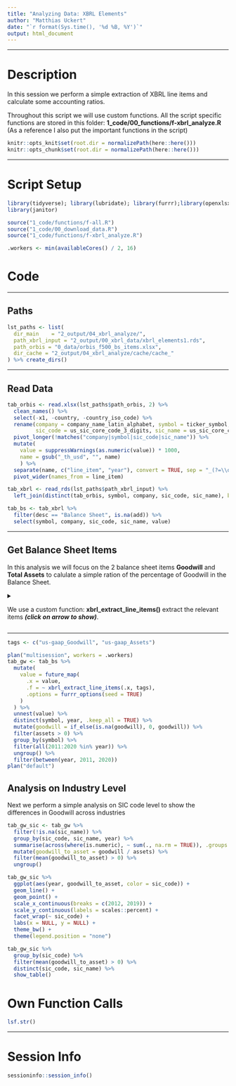 ```yaml
---
title: "Analyzing Data: XBRL Elements"
author: "Matthias Uckert"
date: "`r format(Sys.time(), '%d %B, %Y')`"
output: html_document
---
```


------------------------------------------------------------------------

# Description

In this session we perform a simple extraction of XBRL line items and calculate some accounting ratios.

Throughout this script we will use custom functions. All the script specific functions are stored in this folder: **1_code/00_functions/f-xbrl_analyze.R** (As a reference I also put the important functions in the script)

```r
knitr::opts_knit$set(root.dir = normalizePath(here::here())) 
knitr::opts_chunk$set(root.dir = normalizePath(here::here())) 
```

------------------------------------------------------------------------

# Script Setup

```r
library(tidyverse); library(lubridate); library(furrr);library(openxlsx);
library(janitor)

source("1_code/functions/f-all.R")
source("1_code/00_download_data.R")
source("1_code/functions/f-xbrl_analyze.R")

.workers <- min(availableCores() / 2, 16)
```

# Code

------------------------------------------------------------------------

## Paths

```r
lst_paths <- list(
  dir_main    = "2_output/04_xbrl_analyze/",
  path_xbrl_input = "2_output/00_xbrl_data/xbrl_elements1.rds",
  path_orbis = "0_data/orbis_f500_bs_items.xlsx",
  dir_cache = "2_output/04_xbrl_analyze/cache/cache_"
) %>% create_dirs()
```

------------------------------------------------------------------------

## Read Data

```r
tab_orbis <- read.xlsx(lst_paths$path_orbis, 2) %>%
  clean_names() %>%
  select(-x1, -country, -country_iso_code) %>%
  rename(company = company_name_latin_alphabet, symbol = ticker_symbol, 
         sic_code = us_sic_core_code_3_digits, sic_name = us_sic_core_code_description) %>%
  pivot_longer(!matches("company|symbol|sic_code|sic_name")) %>%
  mutate(
    value = suppressWarnings(as.numeric(value)) * 1000,
    name = gsub("_th_usd", "", name)
    ) %>%
  separate(name, c("line_item", "year"), convert = TRUE, sep = "_(?=\\d{4})") %>%
  pivot_wider(names_from = line_item)

tab_xbrl <- read_rds(lst_paths$path_xbrl_input) %>%
  left_join(distinct(tab_orbis, symbol, company, sic_code, sic_name), by = "symbol")

tab_bs <- tab_xbrl %>%
  filter(desc == "Balance Sheet", is.na(add)) %>%
  select(symbol, company, sic_code, sic_name, value)
```

------------------------------------------------------------------------

## Get Balance Sheet Items

In this analysis we will focus on the 2 balance sheet items **Goodwill** and **Total Assets** to calulate a simple ration of the percentage of Goodwill in the Balance Sheet.

<details>

<summary>

We use a custom function: **xbrl_extract_line_items()** extract the relevant items ***(click on arrow to show)***.

</summary>

```r
xbrl_extract_line_items <- function(.tab, .tags) {
  tab_ <- dplyr::filter(.tab, tag %in% .tags) 
  
  if (nrow(tab_) == 0 | !"amount" %in% colnames(.tab)) {
    return(tibble::tibble(.rows = 0))
  }
  
  tab_ %>%
    dplyr::filter(tag %in% .tags) %>%
    dplyr::mutate(
      year = lubridate::year(endDate),
      amount = as.numeric(amount)
    ) %>%
    dplyr::group_by(year, tag) %>%
    dplyr::filter(amount == max(amount)) %>%
    dplyr::ungroup() %>%
    dplyr::distinct(tag, year, amount) %>%
    dplyr::mutate(tag = tolower(stringi::stri_replace_first_regex(tag, ".+?_", ""))) %>%
    tidyr::pivot_wider(names_from = tag, values_from = amount, values_fill = 0)
}
```

</details>

------------------------------------------------------------------------

```r
tags <- c("us-gaap_Goodwill", "us-gaap_Assets")

plan("multisession", workers = .workers)
tab_gw <- tab_bs %>%
  mutate(
    value = future_map(
      .x = value,
      .f = ~ xbrl_extract_line_items(.x, tags),
      .options = furrr_options(seed = TRUE)
    )
  ) %>%
  unnest(value) %>%
  distinct(symbol, year, .keep_all = TRUE) %>%
  mutate(goodwill = if_else(is.na(goodwill), 0, goodwill)) %>%
  filter(assets > 0) %>%
  group_by(symbol) %>%
  filter(all(2011:2020 %in% year)) %>%
  ungroup() %>%
  filter(between(year, 2011, 2020))
plan("default")
```

## Analysis on Industry Level
Next we perform a simple analysis on SIC code level to show the differences in Goodwill across industries

```r
tab_gw_sic <- tab_gw %>%
  filter(!is.na(sic_name)) %>%
  group_by(sic_code, sic_name, year) %>%
  summarise(across(where(is.numeric), ~ sum(., na.rm = TRUE)), .groups = "drop_last") %>%
  mutate(goodwill_to_asset = goodwill / assets) %>%
  filter(mean(goodwill_to_asset) > 0) %>%
  ungroup()
```
 

```r
tab_gw_sic %>%
  ggplot(aes(year, goodwill_to_asset, color = sic_code)) +
  geom_line() + 
  geom_point() + 
  scale_x_continuous(breaks = c(2012, 2019)) + 
  scale_y_continuous(labels = scales::percent) + 
  facet_wrap(~ sic_code) + 
  labs(x = NULL, y = NULL) + 
  theme_bw() + 
  theme(legend.position = "none")
```


```r
tab_gw_sic %>%
  group_by(sic_code) %>%
  filter(mean(goodwill_to_asset) > 0) %>%
  distinct(sic_code, sic_name) %>%
  show_table()
```

# Own Function Calls

```r
lsf.str()
```

------------------------------------------------------------------------

# Session Info

```r
sessioninfo::session_info()
```